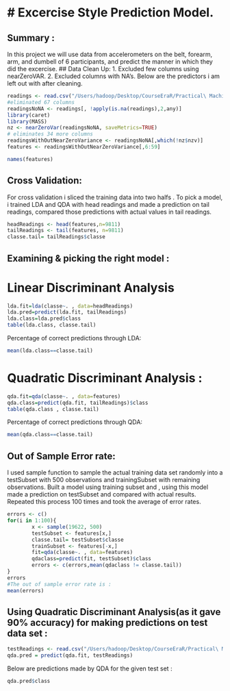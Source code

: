 # Excercise Style Prediction Model.
========================================================
## Summary :
In this project we will use data from accelerometers on the belt, forearm, arm, and dumbell of 6 participants, and predict the manner in which they did the excercise.
## Data Clean Up:
  1. Excluded few columns using nearZeroVAR.
  2. Excluded columns with NA's.
 Below are the predictors i am left out with after cleaning.

 ```r
readings <- read.csv("/Users/hadoop/Desktop/CourseEraR/Practical\ Machine\ Learning/pml-training.csv")
#eliminated 67 columns
readingsNoNA <- readings[, !apply(is.na(readings),2,any)]
library(caret)
library(MASS)
nz <- nearZeroVar(readingsNoNA, saveMetrics=TRUE)
# eliminates 34 more columns
readingsWithOutNearZeroVariance <- readingsNoNA[,which(!nz$nzv)]
features <- readingsWithOutNearZeroVariance[,6:59]
``` 

```r
names(features)
```

## Cross Validation:

For cross validation i sliced the training data into two halfs . To pick a model, i trained LDA and QDA with head readings and made a prediction on tail readings, compared those predictions with actual values in tail readings.

```r
headReadings <- head(features,n=9811)
tailReadings <- tail(features, n=9811)
classe.tail= tailReadings$classe
``` 

## Examining & picking the right model :

# Linear Discriminant Analysis

```r
lda.fit=lda(classe~. , data=headReadings)
lda.pred=predict(lda.fit, tailReadings)
lda.class=lda.pred$class
table(lda.class, classe.tail)
```
Percentage of correct predictions through LDA:

```r
mean(lda.class==classe.tail)
```
# Quadratic Discriminant Analysis :

```r
qda.fit=qda(classe~. , data=features)
qda.class=predict(qda.fit, tailReadings)$class
table(qda.class , classe.tail)
```

Percentage of correct predictions through QDA:

```r
mean(qda.class==classe.tail)
```



## Out of Sample Error rate:

I used sample function to sample the actual training data set randomly into a testSubset with 500 observations and trainingSubset with remaining observations. Built a model using training subset and , using this model made a prediction on testSubset and compared with actual results.
Repeated this process 100 times and took the average of error rates.

```r
errors <- c()
for(i in 1:100){
        x <- sample(19622, 500)
        testSubset <- features[x,]
        classe.tail= testSubset$classe
        trainSubset <- features[-x,]
        fit=qda(classe~. , data=features)
        qdaclass=predict(fit, testSubset)$class
        errors <- c(errors,mean(qdaclass != classe.tail))
}
errors
#The out of sample error rate is :
mean(errors)
```




## Using Quadratic Discriminant Analysis(as it gave 90% accuracy) for making predictions on test data set :


```r
testReadings <- read.csv("/Users/hadoop/Desktop/CourseEraR/Practical\ Machine\ Learning/pml-testing.csv")
qda.pred = predict(qda.fit, testReadings)
```

Below are predictions made by QDA for the given test set :

```r
qda.pred$class
```






